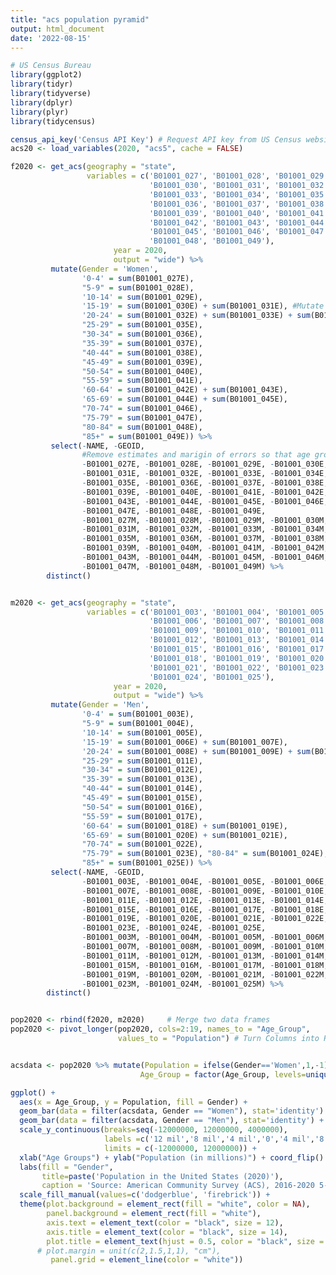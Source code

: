 ```yaml
---
title: "acs population pyramid"
output: html_document
date: '2022-08-15'
---
```


```r

# US Census Bureau
library(ggplot2)
library(tidyr)
library(tidyverse)
library(dplyr)
library(plyr)
library(tidycensus)

census_api_key('Census API Key') # Request API key from US Census website
acs20 <- load_variables(2020, "acs5", cache = FALSE)  

f2020 <- get_acs(geography = "state", 
                 variables = c('B01001_027', 'B01001_028', 'B01001_029', 
                               'B01001_030', 'B01001_031', 'B01001_032', 
                               'B01001_033', 'B01001_034', 'B01001_035',
                               'B01001_036', 'B01001_037', 'B01001_038', 
                               'B01001_039', 'B01001_040', 'B01001_041',
                               'B01001_042', 'B01001_043', 'B01001_044', 
                               'B01001_045', 'B01001_046', 'B01001_047', 
                               'B01001_048', 'B01001_049'), 
                       year = 2020, 
                       output = "wide") %>%
         mutate(Gender = 'Women',              
                '0-4' = sum(B01001_027E), 
                "5-9" = sum(B01001_028E),
                '10-14' = sum(B01001_029E),
                '15-19' = sum(B01001_030E) + sum(B01001_031E), #Mutate certain age groups
                '20-24' = sum(B01001_032E) + sum(B01001_033E) + sum(B01001_034E),
                "25-29" = sum(B01001_035E), 
                "30-34" = sum(B01001_036E),
                "35-39" = sum(B01001_037E), 
                "40-44" = sum(B01001_038E),
                "45-49" = sum(B01001_039E), 
                "50-54" = sum(B01001_040E),
                "55-59" = sum(B01001_041E), 
                '60-64' = sum(B01001_042E) + sum(B01001_043E),
                '65-69' = sum(B01001_044E) + sum(B01001_045E),
                "70-74" = sum(B01001_046E),
                "75-79" = sum(B01001_047E), 
                "80-84" = sum(B01001_048E),
                "85+" = sum(B01001_049E)) %>%
         select(-NAME, -GEOID, 
                #Remove estimates and marigin of errors so that age groups are left
                -B01001_027E, -B01001_028E, -B01001_029E, -B01001_030E, 
                -B01001_031E, -B01001_032E, -B01001_033E, -B01001_034E, 
                -B01001_035E, -B01001_036E, -B01001_037E, -B01001_038E, 
                -B01001_039E, -B01001_040E, -B01001_041E, -B01001_042E, 
                -B01001_043E, -B01001_044E, -B01001_045E, -B01001_046E, 
                -B01001_047E, -B01001_048E, -B01001_049E,
                -B01001_027M, -B01001_028M, -B01001_029M, -B01001_030M, 
                -B01001_031M, -B01001_032M, -B01001_033M, -B01001_034M, 
                -B01001_035M, -B01001_036M, -B01001_037M, -B01001_038M, 
                -B01001_039M, -B01001_040M, -B01001_041M, -B01001_042M, 
                -B01001_043M, -B01001_044M, -B01001_045M, -B01001_046M, 
                -B01001_047M, -B01001_048M, -B01001_049M) %>%
        distinct()


m2020 <- get_acs(geography = "state", 
                 variables = c('B01001_003', 'B01001_004', 'B01001_005', 
                               'B01001_006', 'B01001_007', 'B01001_008', 
                               'B01001_009', 'B01001_010', 'B01001_011',
                               'B01001_012', 'B01001_013', 'B01001_014', 
                               'B01001_015', 'B01001_016', 'B01001_017',
                               'B01001_018', 'B01001_019', 'B01001_020', 
                               'B01001_021', 'B01001_022', 'B01001_023', 
                               'B01001_024', 'B01001_025'), 
                       year = 2020, 
                       output = "wide") %>%
         mutate(Gender = 'Men',
                '0-4' = sum(B01001_003E), 
                "5-9" = sum(B01001_004E),
                '10-14' = sum(B01001_005E),
                '15-19' = sum(B01001_006E) + sum(B01001_007E),
                '20-24' = sum(B01001_008E) + sum(B01001_009E) + sum(B01001_010E),
                "25-29" = sum(B01001_011E), 
                "30-34" = sum(B01001_012E),
                "35-39" = sum(B01001_013E), 
                "40-44" = sum(B01001_014E),
                "45-49" = sum(B01001_015E), 
                "50-54" = sum(B01001_016E),
                "55-59" = sum(B01001_017E), 
                '60-64' = sum(B01001_018E) + sum(B01001_019E),
                '65-69' = sum(B01001_020E) + sum(B01001_021E),
                "70-74" = sum(B01001_022E),
                "75-79" = sum(B01001_023E), "80-84" = sum(B01001_024E),
                "85+" = sum(B01001_025E)) %>%
         select(-NAME, -GEOID,
                -B01001_003E, -B01001_004E, -B01001_005E, -B01001_006E, 
                -B01001_007E, -B01001_008E, -B01001_009E, -B01001_010E, 
                -B01001_011E, -B01001_012E, -B01001_013E, -B01001_014E, 
                -B01001_015E, -B01001_016E, -B01001_017E, -B01001_018E, 
                -B01001_019E, -B01001_020E, -B01001_021E, -B01001_022E, 
                -B01001_023E, -B01001_024E, -B01001_025E,
                -B01001_003M, -B01001_004M, -B01001_005M, -B01001_006M, 
                -B01001_007M, -B01001_008M, -B01001_009M, -B01001_010M, 
                -B01001_011M, -B01001_012M, -B01001_013M, -B01001_014M, 
                -B01001_015M, -B01001_016M, -B01001_017M, -B01001_018M,
                -B01001_019M, -B01001_020M, -B01001_021M, -B01001_022M, 
                -B01001_023M, -B01001_024M, -B01001_025M) %>%
        distinct()


pop2020 <- rbind(f2020, m2020)     # Merge two data frames
pop2020 <- pivot_longer(pop2020, cols=2:19, names_to = "Age_Group", 
                        values_to = "Population") # Turn Columns into Rows


acsdata <- pop2020 %>% mutate(Population = ifelse(Gender=='Women',1,-1)*Population,
                             Age_Group = factor(Age_Group, levels=unique(Age_Group)))

ggplot() +
  aes(x = Age_Group, y = Population, fill = Gender) + 
  geom_bar(data = filter(acsdata, Gender == "Women"), stat='identity') + 
  geom_bar(data = filter(acsdata, Gender == "Men"), stat='identity') +
  scale_y_continuous(breaks=seq(-12000000, 12000000, 4000000),
                     labels =c('12 mil','8 mil','4 mil','0','4 mil','8 mil','12 mil'),
                     limits = c(-12000000, 12000000)) +
  xlab("Age Groups") + ylab("Population (in millions)") + coord_flip() +
  labs(fill = "Gender",
       title=paste('Population in the United States (2020)'),
       caption = 'Source: American Community Survey (ACS), 2016-2020 5-year Estimates') +
  scale_fill_manual(values=c('dodgerblue', 'firebrick')) +
  theme(plot.background = element_rect(fill = "white", color = NA),
        panel.background = element_rect(fill = "white"),
        axis.text = element_text(color = "black", size = 12),
        axis.title = element_text(color = "black", size = 14),
        plot.title = element_text(hjust = 0.5, color = "black", size = 14),
      # plot.margin = unit(c(2,1.5,1,1), "cm"),
         panel.grid = element_line(color = "white"))


```

